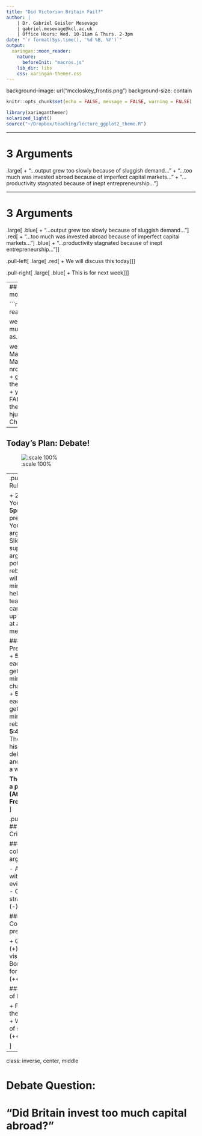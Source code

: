 ```yaml
---
title: "Did Victorian Britain Fail?" 
author: | 
    | Dr. Gabriel Geisler Mesevage 
    | gabriel.mesevage@kcl.ac.uk
    | Office Hours: Wed. 10-11am & Thurs. 2-3pm
date: "`r format(Sys.time(), '%d %B, %Y')`"
output: 
  xaringan::moon_reader:
    nature:
      beforeInit: "macros.js"
    lib_dir: libs
    css: xaringan-themer.css
---
```

background-image: url("mccloskey_frontis.png")
background-size: contain

<style type="text/css">
.white { color: white; }
.red { color: red;}
.blue { color: blue;}
.large { font-size: 130% }
.small { font-size: 70% }
.pull-right40{ 
  float: right;
  width: 40%;}
.pull-left60{
  float: left;
  width: 60%;
}
.scale120{
  float: left;
  width: 120%;
}
.scale80{
  float: right;
  width: 80%
}
</style>

```r
knitr::opts_chunk$set(echo = FALSE, message = FALSE, warning = FALSE)
```


```r
library(xaringanthemer)
solarized_light()
source("~/Dropbox/teaching/lecture_ggplot2_theme.R")
```

---

# 3 Arguments

.large[
+ "...output grew too slowly because of sluggish demand..."
+ "...too much was invested abroad because of imperfect capital markets..."
+ "...productivity stagnated because of inept entrepreneurship..."
]

---

# 3 Arguments

.large[
.blue[
+ "...output grew too slowly because of sluggish demand..."
]
.red[
+ "...too much was invested abroad because of imperfect capital markets..."]
.blue[
+ "...productivity stagnated because of inept entrepreneurship..."
]]

.pull-left[
.large[
.red[
+ We will discuss this today
]
]
]

.pull-right[
.large[
.blue[
+ This is for next week
]
]
]

---
## Where did LSE investors put their money?

```r
library(tidyverse)
weights <- read_csv("michie_lse_weights.csv")

weights <- weights %>% mutate(Market_Weight = as.numeric(Market_Weight))

weights %>% 
  ggplot(aes(Security, Market_Weight, fill = Security,
             label = Market_Weight)) +
  facet_wrap(~Year, nrow = 1) +
  geom_col(position = "dodge") +
  geom_text(nudge_y = .075) +
  theme_lecture +
  scale_fill_hc() +
  xlab("") +
  ylab("Market Weight") +
  guides(fill = FALSE) +
  coord_flip() +
  theme(axis.text.x=element_text(angle=45, hjust=1)) +
  labs(caption = "Source: Chabot & Kurz, Table 6") 
```

---

## Today's Plan: Debate!

![:scale 100%](dem_debate.jpg)

---
.pull-left[
## Rules

+ 2 Teams
+ You have until **5pm** to prepare:
    1. Your argument
    2. Slides to support your argument
    3. A potential rebuttal
+ I will spend 15 minutes helping each team
+ You can borrow up to 4 books at a time from me

#### Presentations
+ **5-5:30**: each team gets a 14 minute chance to talk
+ **5:30-5:45**: each team gets a 7 minute rebuttal
+ **5:45-5:55**: The judge (in his wisdom) deliberates and declares a winner

**There will be a prize (Athens Duty Free - TBD)!!**
]

.pull-right[
## Judging Criteria

### Making a coherent argument

- Assertions without evidence (-)
- Obvious strawmanning (-)

### Compelling presentation

+ Good slides (+)
+ Use of visuals (+)
+ Bonus points for humor (++)

### Evidence of Breadth

+ Full use of the team (+)
+ Wide range of sources (++)

]

---

class: inverse, center, middle

# Debate Question:
# "Did Britain invest too much capital abroad?"
